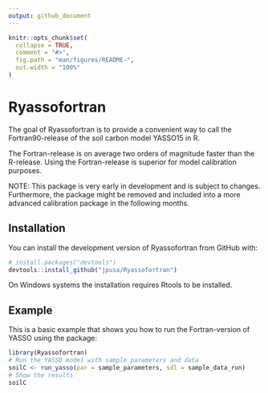 ```yaml
---
output: github_document
---
```


<!-- README.md is generated from README.Rmd. Please edit that file -->

```r
knitr::opts_chunk$set(
  collapse = TRUE,
  comment = "#>",
  fig.path = "man/figures/README-",
  out.width = "100%"
)
```

# Ryassofortran

<!-- badges: start -->
<!-- badges: end -->

The goal of Ryassofortran is to provide a convenient way to call the
Fortran90-release of the soil carbon model YASSO15 in R. 

The Fortran-release is on average two orders of magnitude faster than the
R-release. Using the Fortran-release is superior for model calibration purposes.

NOTE: This package is very early in development and is subject to changes.
Furthermore, the package might be removed and included into a more advanced
calibration package in the following months.

## Installation

You can install the development version of Ryassofortran from GitHub with:

``` r
# install.packages("devtools")
devtools::install_github("jpusa/Ryassofortran")
```

On Windows systems the installation requires Rtools to be installed.

## Example

This is a basic example that shows you how to run the Fortran-version of YASSO using the package:

```r
library(Ryassofortran)
# Run the YASSO model with sample parameters and data
soilC <- run_yasso(par = sample_parameters, sdl = sample_data_run)
# Show the results
soilC
```
